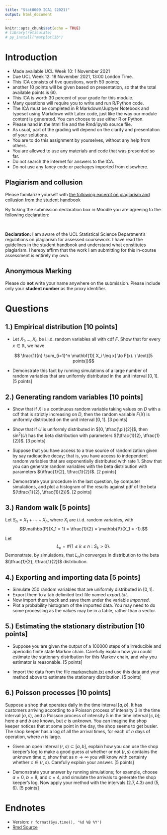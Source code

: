 ```yaml
---
title: "Stat0009 ICA1 (2021)"
output: html_document
---
```


```r
knitr::opts_chunk$set(echo = TRUE)
# library(reticulate)
# py_install("matplotlib")
```



# Introduction

* Made available UCL Week 10: 1 November 2021
* Due UCL Week 12: 18 November 2021, 13:00 London Time.
* This ICA consists of five questions, worth 50 points;
* another 10 points will be given based on presentation, so that the total available points is 60.  
* This ICA is worth 30 percent of your grade for this module.
* Many questions will require you to write and run R/Python code.
* The ICA must be completed in R Markdown/Juptyer Notebook and typeset using  Markdown with Latex code, just like the way our module content is generated.  You can choose to use either R or Python.
* Please hand in the html file and the Rmd/ipynb source file.
* As usual, part of the grading will depend on the clarity and presentation of your solutions.
*  You are to do this assignment by yourselves, without any help from others.
*  You are allowed to use any materials and code that was presented so far.
*  Do not search the internet for answers to the ICA.
*  Do not use any fancy code or packages imported from elsewhere.



##  Plagiarism and collusion

Please familarize yourself with [the following excerpt on plagiarism and collusion from the student handbook ](https://tsoo-math.github.io/ucl/Plagiarism-Collusion.pdf)


By ticking the submission declaration box in Moodle you are agreeing to the following declaration:

<br>

**Declaration:** I am aware of the UCL Statistical Science Department's regulations on plagiarism for assessed coursework. I have read the guidelines in the student handbook and understand what constitutes plagiarism. I hereby affirm that the work I am submitting for this in-course assessment is entirely my own.



## Anonymous Marking 

Please do **not** write your name anywhere on the submission. Please include only your **student number** as the proxy identifier.





# Questions





##  1.) Empirical distribution [10 points]

*  Let $X_1, \ldots, X_n$ be i.i.d. random variables all with cdf $F$.  Show that for every $x \in \mathbb{R}$, we have

$$ \frac{1}{n} \sum_{i=1}^n \mathbf{1}[ X_i \leq x]  \to F(x).  \    \text{[5 points]}$$


*  Demonstrate this fact by running simulations of a large number of random variables that are uniformly distributed in the unit interval $[0,1]$.  [5 points]


##  2.) Generating random variables [10 points]


*  Show that if $X$ is a continuous random variable taking values on $D$ with a cdf that is strictly increasing on $D$,  then the random variable $F(X)$ is uniformly distributed  on the unit interval $[0,1]$.  [3 points]

*  Show that if $U$ is uniformly distributed in $[0, \tfrac{\pi}{2}]$, then $\sin^2(U)$ has the beta distribution with parameters $(\tfrac{1}{2}, \tfrac{1}{2})$. [3 points]

*  Suppose that you have access to a true source of randomization given by say radioactive decay; that is, you  have access to independent random variables that are exponentially distributed with rate $1$.   Show that you can generate random variables with the beta distribution with parameters $(\tfrac{1}{2}, \tfrac{1}{2})$.  [2 points]

*  Demonstrate your procedure in the last question, by computer simulations, and plot a histogram of the results against pdf of the beta $(\tfrac{1}{2}, \tfrac{1}{2})$. [2 points]



## 3.) Random walk [5 points]

Let $S_n = X_1 + \cdots + X_n$, where $X_i$ are i.i.d. random variables, with $$\mathbb{P}(X_1 = 1) = \tfrac{1}{2} = \mathbb{P}(X_1 = -1).$$

Let $$L_n = \# \{ 1 \leq k \leq n : S_k >0\}.$$  Demonstrate, by simulations, that $L_n/n$ converges in distribution to the beta $(\tfrac{1}{2}, \tfrac{1}{2})$ distribution.




## 4.) Exporting and importing data [5 points]

*  Simulate $250$ random variables that are uniformly distributed in $[0,1]$.
*  Export them to a tab delimited text file named *export.txt*.
*  Now import them back  and save them under the variable *imported*.
*  Plot a probability histogram of the imported data.  You may need to do some processing as the values may be in a table, rather than a vector.

## 5.) Estimating the stationary distribution [10 points]

*  Suppose you are given the output of a $100000$ steps of a irreducible and aperiodic finite state Markov chain.    Carefully explain how you could estimate the stationary distribution for this Markov chain, and why you estimator is reasonable.  [5 points]

*  Import the data from the file [markovchain.txt](https://tsoo-math.github.io/ucl2/markovchain.txt) and use this data and your method above to estimate the stationary distribution.  [5 points]

## 6.) Poisson processes [10 points]

Suppose  a shop that operates daily in the time interval $[a,b]$.  It  has customers arriving according to a Poisson process of intensity $3$ in the time interval $[a, c)$, and a Poisson process of intensity $5$ in the time interval $[c,b)$; here $a$ and $b$ are known,  but $c$ is *unknown*.   You can imagine the shop keeper notices that at some point in the day, the shop seems to get busier.  The shop keeper has a log of all the arrival times, for each of $n$ days of operation, where $n$ is large.  

*  Given an open  interval $(r,s) \subset [a,b]$, explain how you can use the shop keeper's log to make a good guess at whether or not $(r,s)$ contains the unknown time $c$; show that as $n \to \infty$ you will know with certainty whether $c \in (r,s)$.  Carefully explain your answer. [5 points] 

*  Demonstrate your answer by running simulations; for example, choose $a=0$, $b=8$, and $c=4$, and simulate the arrivals to generate the shop keeper's log.  Now apply your method with the intervals $(2.7, 4.3)$ and $(5,6)$.  [5 points]


# Endnotes

* Version: `r format(Sys.time(), '%d %B %Y')`
* [Rmd Source](https://tsoo-math.github.io/ucl2/2021-ica1-stat9-release.Rmd)


